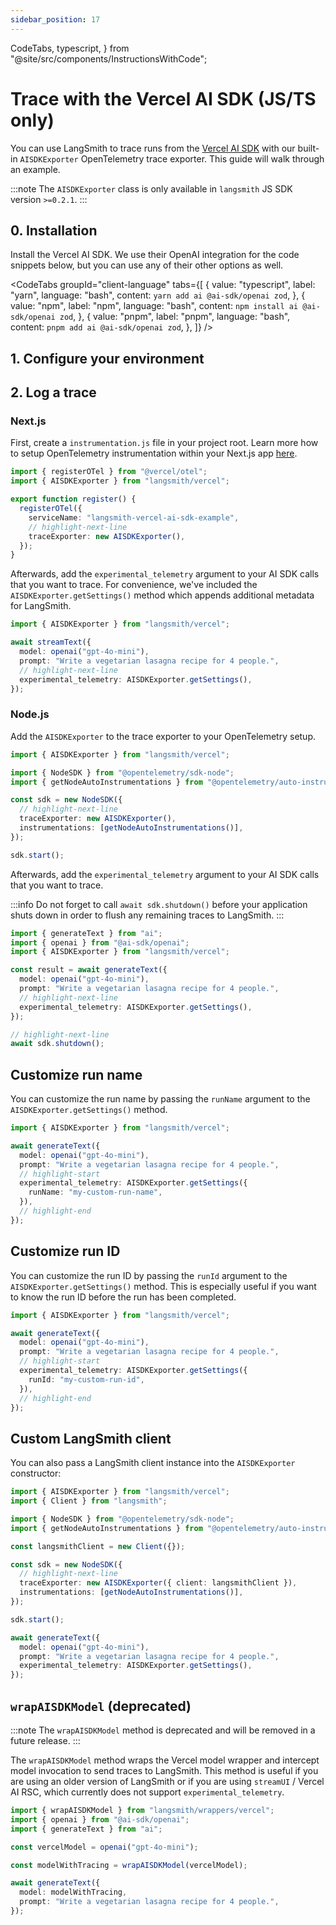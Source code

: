 ```yaml
---
sidebar_position: 17
---
```


  CodeTabs,
  typescript,
} from "@site/src/components/InstructionsWithCode";

# Trace with the Vercel AI SDK (JS/TS only)

You can use LangSmith to trace runs from the [Vercel AI SDK](https://sdk.vercel.ai/docs/introduction) with our built-in `AISDKExporter` OpenTelemetry trace exporter. This guide will walk through an example.

:::note
The `AISDKExporter` class is only available in `langsmith` JS SDK version `>=0.2.1`.
:::

## 0. Installation

Install the Vercel AI SDK. We use their OpenAI integration for the code snippets below, but you can use any of their
other options as well.

<CodeTabs
  groupId="client-language"
  tabs={[
    {
      value: "typescript",
      label: "yarn",
      language: "bash",
      content: `yarn add ai @ai-sdk/openai zod`,
    },
    {
      value: "npm",
      label: "npm",
      language: "bash",
      content: `npm install ai @ai-sdk/openai zod`,
    },
    {
      value: "pnpm",
      label: "pnpm",
      language: "bash",
      content: `pnpm add ai @ai-sdk/openai zod`,
    },
  ]}
/>

## 1. Configure your environment

<ConfigureSDKEnvironmentCodeTabs />

## 2. Log a trace

### Next.js

First, create a `instrumentation.js` file in your project root. Learn more how to setup OpenTelemetry instrumentation within your Next.js app [here](https://nextjs.org/docs/app/api-reference/file-conventions/instrumentation).

```ts
import { registerOTel } from "@vercel/otel";
import { AISDKExporter } from "langsmith/vercel";

export function register() {
  registerOTel({
    serviceName: "langsmith-vercel-ai-sdk-example",
    // highlight-next-line
    traceExporter: new AISDKExporter(),
  });
}
```

Afterwards, add the `experimental_telemetry` argument to your AI SDK calls that you want to trace. For convenience, we've included the `AISDKExporter.getSettings()` method which appends additional metadata for LangSmith.

```ts
import { AISDKExporter } from "langsmith/vercel";

await streamText({
  model: openai("gpt-4o-mini"),
  prompt: "Write a vegetarian lasagna recipe for 4 people.",
  // highlight-next-line
  experimental_telemetry: AISDKExporter.getSettings(),
});
```

### Node.js

Add the `AISDKExporter` to the trace exporter to your OpenTelemetry setup.

```ts
import { AISDKExporter } from "langsmith/vercel";

import { NodeSDK } from "@opentelemetry/sdk-node";
import { getNodeAutoInstrumentations } from "@opentelemetry/auto-instrumentations-node";

const sdk = new NodeSDK({
  // highlight-next-line
  traceExporter: new AISDKExporter(),
  instrumentations: [getNodeAutoInstrumentations()],
});

sdk.start();
```

Afterwards, add the `experimental_telemetry` argument to your AI SDK calls that you want to trace.

:::info
Do not forget to call `await sdk.shutdown()` before your application shuts down in order to flush any remaining traces to LangSmith.
:::

```ts
import { generateText } from "ai";
import { openai } from "@ai-sdk/openai";
import { AISDKExporter } from "langsmith/vercel";

const result = await generateText({
  model: openai("gpt-4o-mini"),
  prompt: "Write a vegetarian lasagna recipe for 4 people.",
  // highlight-next-line
  experimental_telemetry: AISDKExporter.getSettings(),
});

// highlight-next-line
await sdk.shutdown();
```

## Customize run name

You can customize the run name by passing the `runName` argument to the `AISDKExporter.getSettings()` method.

```ts
import { AISDKExporter } from "langsmith/vercel";

await generateText({
  model: openai("gpt-4o-mini"),
  prompt: "Write a vegetarian lasagna recipe for 4 people.",
  // highlight-start
  experimental_telemetry: AISDKExporter.getSettings({
    runName: "my-custom-run-name",
  }),
  // highlight-end
});
```

## Customize run ID

You can customize the run ID by passing the `runId` argument to the `AISDKExporter.getSettings()` method. This is especially useful if you want to know the run ID before the run has been completed.

```ts
import { AISDKExporter } from "langsmith/vercel";

await generateText({
  model: openai("gpt-4o-mini"),
  prompt: "Write a vegetarian lasagna recipe for 4 people.",
  // highlight-start
  experimental_telemetry: AISDKExporter.getSettings({
    runId: "my-custom-run-id",
  }),
  // highlight-end
});
```

## Custom LangSmith client

You can also pass a LangSmith client instance into the `AISDKExporter` constructor:

```ts
import { AISDKExporter } from "langsmith/vercel";
import { Client } from "langsmith";

import { NodeSDK } from "@opentelemetry/sdk-node";
import { getNodeAutoInstrumentations } from "@opentelemetry/auto-instrumentations-node";

const langsmithClient = new Client({});

const sdk = new NodeSDK({
  // highlight-next-line
  traceExporter: new AISDKExporter({ client: langsmithClient }),
  instrumentations: [getNodeAutoInstrumentations()],
});

sdk.start();

await generateText({
  model: openai("gpt-4o-mini"),
  prompt: "Write a vegetarian lasagna recipe for 4 people.",
  experimental_telemetry: AISDKExporter.getSettings(),
});
```

## `wrapAISDKModel` (deprecated)

:::note
The `wrapAISDKModel` method is deprecated and will be removed in a future release.
:::

The `wrapAISDKModel` method wraps the Vercel model wrapper and intercept model invocation to send traces to LangSmith. This method is useful if you are using an older version of LangSmith or if you are using `streamUI` / Vercel AI RSC, which currently does not support `experimental_telemetry`.

```ts
import { wrapAISDKModel } from "langsmith/wrappers/vercel";
import { openai } from "@ai-sdk/openai";
import { generateText } from "ai";

const vercelModel = openai("gpt-4o-mini");

const modelWithTracing = wrapAISDKModel(vercelModel);

await generateText({
  model: modelWithTracing,
  prompt: "Write a vegetarian lasagna recipe for 4 people.",
});
```
